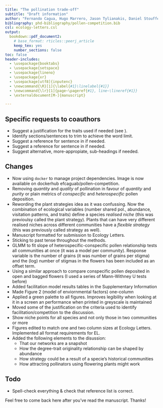 ```yaml
---
title: "The pollination trade-off"
subtitle: "Draft information"
author: "Fernando Cagua, Hugo Marrero, Jason Tylianakis, Daniel Stouffer"
bibliography: phd-bibliography/pollen-competition.bib
csl: ecology-letters.csl
output:
  bookdown::pdf_document2:
    # base_format: rticles::peerj_article
    keep_tex: yes
    number_sections: false
toc: false
header-includes:
  - \usepackage{booktabs}
  - \usepackage{setspace}
  - \usepackage{lineno}
  - \usepackage{xr}
  - \usepackage[utf8]{inputenc}
  - \newcommand{\R}[1]{\label{#1}\linelabel{#1}}
  - \newcommand{\lr}[1]{page~\pageref{#1}, line~\lineref{#1}}
  - \externaldocument[M-]{manuscript}

---
```


\onehalfspacing

## Specific requests to coauthors

* Suggest a justification for the traits used if needed (see \lr{M-justification-traits}). 
* Identify sections/sentences to trim to achieve the word limit.
* Suggest a reference for sentence in \lr{M-ref-interaction-strength} if needed.
* Suggest a reference for sentence in \lr{M-ref-plant-flexibility} if needed. 
* Suggest alternative, more-appropiate, sub-headings if needed. 

## Changes

* Now using `docker` to manage project dependencies. Image is now available on dockerhub efcaguab/pollen-competition.
* Removing *quantity* and *quality* of pollination in favour of *quantity* and *purity* or plain metrics of *conspecific* and *heterospecific* pollen deposition. 
* Rewording the plant strategies idea as it was confussing. Now the combination of ecological variables (number shared pol., abundance, visitation patterns, and traits) define a species *realised niche* (this was previoulsy called the plant strategy). Plants that can have very different realised niches across different communities have a *flexible strategy* (this was previously called strategy as well).
* Manuscript formatted for submission to Ecology Letters.
* Sticking to past tense throughout the methods.
* GLMM to fit slope of heterospecific-conspecific pollen relationship tests all communities at once (it was a model per community). Response variable is the number of grains (it was number of grains per stigma) and the (log) number of stigmas in the flowers has been included as an offset term.
* Using a similar approach to compare conspecific pollen deposited in open and bagged flowers (I used a series of Mann-Withney U tests before)
* Added facilitation model results tables in the Supplementary Information
* Made Figure 2 (model of enviornmental factors) one-column
* Applied a green palette to all figures. Improves legibility when looking at it in a screen an performance when printed in greyscale is maintained
* Moved some of the justification on the criteria used to identify facilitation/competition to the discussion.
* Show niche points for all species and not only those in two communities or more
* Figures edited to match one and two column sizes at Ecology Letters. Implemented all format requirements for EL.
* Added the following elements to the disussion: 
    * That our networks are a snapshot
    * How the degree-trait originality relationship can be shaped by abundance
    * How strategy could be a result of a specie's historical communities
    * How attracting pollinators using flowering plants might work

## Todo

* Spell-check everything & check that reference list is correct.

Feel free to come back here after you've read the manuscript. Thanks!

